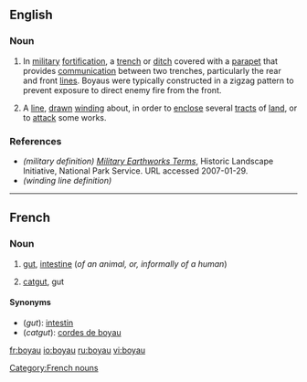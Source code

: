 ==English==

===Noun===
{{en-noun}}

# {{military|defense}} In [[military]] [[fortification]], a [[trench]] or [[ditch]] covered with a [[parapet]] that provides [[communication]] between two trenches, particularly the rear and front [[lines]]. Boyaus were typically constructed in a zigzag pattern to prevent exposure to direct enemy fire from the front.
# A [[line]], [[drawn]] [[winding]] about, in order to [[enclose]] several [[tracts]] of [[land]], or to [[attack]] some works.

===References===
* ''(military definition)'' ''[http://www.cr.nps.gov/hps/hli/currents/earthworks/glossaryA_C.htm Military Earthworks Terms]'', Historic Landscape Initiative, National Park Service. URL accessed 2007-01-29.</ref>
* ''(winding line definition)'' {{1728}}

----
==French==

===Noun===
{{fr-noun|m|x}}

# {{anatomy|lang=fr}} [[gut]], [[intestine]] (''of an animal, or, informally of a human'')
# [[catgut]], gut

====Synonyms====
*(''gut''): [[intestin]]
*(''catgut''): [[corde de boyau|cordes de boyau]]

[[Category:French nouns]]

[[fr:boyau]]
[[io:boyau]]
[[ru:boyau]]
[[vi:boyau]]
